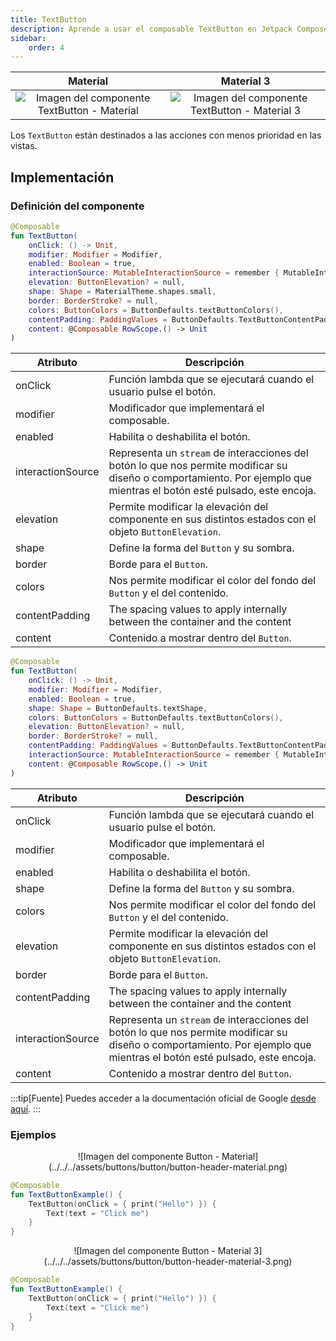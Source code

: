 ```yaml
---
title: TextButton
description: Aprende a usar el composable TextButton en Jetpack Compose.
sidebar:
    order: 4
---
```



[comment]: <> (La ruta siempre será assets/nombeComponente/componente-header.webp)

| Material| Material 3| 
| :----------------: | :------: |
| ![Imagen del componente TextButton - Material](../../../assets/buttons/textbutton/button-header-material.png)              | ![Imagen del componente TextButton - Material 3](../../../assets/buttons/textbutton/button-header-material-3.png) | 

Los `TextButton` están destinados a las acciones con menos prioridad en las vistas.

## Implementación

### Definición del componente

[comment]: <> (Añade un ``TabItem`` por cada tipo de implementación que tenga)

<Tabs>
<TabItem label="Material">

```kotlin frame="terminal"
@Composable
fun TextButton(
    onClick: () -> Unit,
    modifier: Modifier = Modifier,
    enabled: Boolean = true,
    interactionSource: MutableInteractionSource = remember { MutableInteractionSource() },
    elevation: ButtonElevation? = null,
    shape: Shape = MaterialTheme.shapes.small,
    border: BorderStroke? = null,
    colors: ButtonColors = ButtonDefaults.textButtonColors(),
    contentPadding: PaddingValues = ButtonDefaults.TextButtonContentPadding,
    content: @Composable RowScope.() -> Unit
)
```
Atributo | Descripción
------ | -----------
onClick | Función lambda que se ejecutará cuando el usuario pulse el botón.
modifier | Modificador que implementará el composable.
enabled | Habilita o deshabilita el botón.
interactionSource | Representa un `stream` de interacciones del botón lo que nos permite modificar su diseño o comportamiento. Por ejemplo que mientras el botón esté pulsado, este encoja.
elevation | Permite modificar la elevación del componente en sus distintos estados con el objeto `ButtonElevation`.
shape | Define la forma del `Button` y su sombra.
border | Borde para el `Button`.
colors | Nos permite modificar el color del fondo del `Button` y el del contenido.
contentPadding | The spacing values to apply internally between the container and the content
content | Contenido a mostrar dentro del `Button`.

</TabItem>
<TabItem label="Material 3">

```kotlin frame="terminal"
@Composable
fun TextButton(
    onClick: () -> Unit,
    modifier: Modifier = Modifier,
    enabled: Boolean = true,
    shape: Shape = ButtonDefaults.textShape,
    colors: ButtonColors = ButtonDefaults.textButtonColors(),
    elevation: ButtonElevation? = null,
    border: BorderStroke? = null,
    contentPadding: PaddingValues = ButtonDefaults.TextButtonContentPadding,
    interactionSource: MutableInteractionSource = remember { MutableInteractionSource() },
    content: @Composable RowScope.() -> Unit
)
```

Atributo | Descripción
------ | -----------
onClick | Función lambda que se ejecutará cuando el usuario pulse el botón.
modifier | Modificador que implementará el composable.
enabled | Habilita o deshabilita el botón.
shape | Define la forma del `Button` y su sombra.
colors | Nos permite modificar el color del fondo del `Button` y el del contenido.
elevation | Permite modificar la elevación del componente en sus distintos estados con el objeto `ButtonElevation`.
border | Borde para el `Button`.
contentPadding | The spacing values to apply internally between the container and the content
interactionSource | Representa un `stream` de interacciones del botón lo que nos permite modificar su diseño o comportamiento. Por ejemplo que mientras el botón esté pulsado, este encoja.
content | Contenido a mostrar dentro del `Button`.

</TabItem>
</Tabs>

[comment]: <> (No modifiques el tip)

:::tip[Fuente]
Puedes acceder a la documentación oficial de Google
[desde aquí](https://developer.android.com/reference/kotlin/androidx/compose/runtime/package-summary).
:::

### Ejemplos 

<Tabs>
<TabItem label="Material">

<center>![Imagen del componente Button - Material](../../../assets/buttons/button/button-header-material.png)</center>

```kotlin frame="terminal"
@Composable
fun TextButtonExample() {
    TextButton(onClick = { print("Hello") }) {
        Text(text = "Click me")
    }
}
```

</TabItem>
<TabItem label="Material 3">

<center>![Imagen del componente Button - Material 3](../../../assets/buttons/button/button-header-material-3.png)</center>

```kotlin frame="terminal"
@Composable
fun TextButtonExample() {
    TextButton(onClick = { print("Hello") }) {
        Text(text = "Click me")
    }
}
```

</TabItem>
</Tabs>